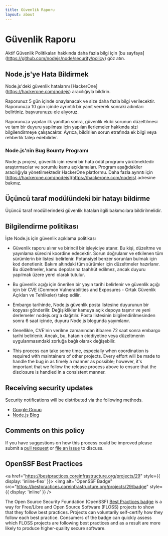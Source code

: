 ```yaml
---
title: Güvenlik Raporu
layout: about
---
```


# Güvenlik Raporu

Aktif Güvenlik Politikaları hakkında daha fazla bilgi için \[bu sayfaya] (https://github.com/nodejs/node/security/policy) göz atın.

## Node.js'ye Hata Bildirmek

Node.js'deki güvenlik hatalarını \[HackerOne] (https://hackerone.com/nodejs) aracılığıyla bildirin.

Raporunuz 5 gün içinde onaylanacak ve size daha fazla bilgi verilecektir.
Raporunuza 10 gün içinde ayrıntılı bir yanıt vererek sonraki adımları belirtiniz.
başvurunuzu ele alıyoruz.

Raporunuza yapılan ilk yanıttan sonra, güvenlik ekibi sorunun düzeltilmesi ve tam bir duyuru yapılması için yapılan ilerlemeler hakkında sizi bilgilendirmeye çalışacaktır. Ayrıca, bildirilen sorun etrafında ek bilgi veya rehberlik talep edebilirler.

### Node.js'nin Bug Bounty Programı

Node.js projesi, güvenlik için resmi bir hata ödül programı yürütmektedir
araştırmacılar ve sorumlu kamu açıklamaları. Program aşağıdakiler aracılığıyla yönetilmektedir
HackerOne platformu. Daha fazla ayrıntı için [https://hackerone.com/nodejs](https://hackerone.com/nodejs) adresine bakınız.

## Üçüncü taraf modülündeki bir hatayı bildirme

Üçüncü taraf modüllerindeki güvenlik hataları ilgili bakımcılara bildirilmelidir.

## Bilgilendirme politikası

İşte Node.js için güvenlik açıklama politikası

* Güvenlik raporu alınır ve birincil bir işleyiciye atanır. Bu kişi, düzeltme ve yayınlama sürecini koordine edecektir. Sorun doğrulanır ve etkilenen tüm sürümlerin bir listesi belirlenir. Potansiyel benzer sorunları bulmak için kod denetlenir. Bakım altındaki tüm sürümler için düzeltmeler hazırlanır. Bu düzeltmeler, kamu depolarına taahhüt edilmez, ancak duyuru yapılmak üzere yerel olarak tutulur.

* Bu güvenlik açığı için önerilen bir yayın tarihi belirlenir ve güvenlik açığı için bir CVE (Common Vulnerabilities and Exposures - Ortak Güvenlik Açıkları ve Tehlikeler) talep edilir.

* Embargo tarihinde, Node.js güvenlik posta listesine duyurunun bir kopyası gönderilir. Değişiklikler kamuya açık depoya taşınır ve yeni derlemeler nodejs.org'a dağıtılır. Posta listesinin bilgilendirilmesinden sonra 6 saat içinde, duyuru Node.js blogunda yayımlanır.

* Genellikle, CVE'nin verilme zamanından itibaren 72 saat sonra embargo tarihi belirlenir. Ancak, bu, hatanın ciddiyetine veya düzeltmenin uygulanmasındaki zorluğa bağlı olarak değişebilir.

* This process can take some time, especially when coordination is required
  with maintainers of other projects. Every effort will be made to handle the
  bug in as timely a manner as possible; however, it's important that we follow
  the release process above to ensure that the disclosure is handled in a
  consistent manner.

## Receiving security updates

Security notifications will be distributed via the following methods.

* [Google Group](https://groups.google.com/group/nodejs-sec)
* [Node.js Blog](/blog)

## Comments on this policy

If you have suggestions on how this process could be improved please submit a
[pull request](https://github.com/nodejs/nodejs.org) or
[file an issue](https://github.com/nodejs/security-wg/issues/new) to discuss.

## OpenSSF Best Practices

<a href="https://bestpractices.coreinfrastructure.org/projects/29" style={{ display: 'inline-flex' }}>
  <img alt="OpenSSF Badge" src="https://bestpractices.coreinfrastructure.org/projects/29/badge" style={{ display: 'inline' }} />
</a>

The Open Source Security Foundation (OpenSSF) [Best Practices badge](https://github.com/coreinfrastructure/best-practices-badge) is a way for Free/Libre and Open Source Software (FLOSS) projects to show that they follow best practices. Projects can voluntarily self-certify how they follow each best practice. Consumers of the badge can quickly assess which FLOSS projects are following best practices and as a result are more likely to produce higher-quality secure software.
